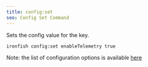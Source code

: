 ```yaml
---
title: config:set
seo: Config Set Command
---
```


Sets the config value for the key.

```sh
ironfish config:set enableTelemetry true
```

Note: the list of configuration options is available [here](/use/get-started/node-configuration#list-of-configuration-options)

